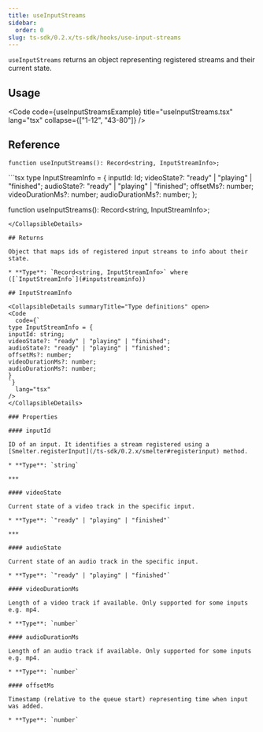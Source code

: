 ```yaml
---
title: useInputStreams
sidebar:
  order: 0
slug: ts-sdk/0.2.x/ts-sdk/hooks/use-input-streams
---
```



`useInputStreams` returns an object representing registered streams and their current state.

## Usage

<Code code={useInputStreamsExample} title="useInputStreams.tsx" lang="tsx" collapse={["1-12", "43-80"]} />

## Reference

```tsx
function useInputStreams(): Record<string, InputStreamInfo>;
```

<CollapsibleDetails summaryTitle="Type definitions">
  ```tsx
  type InputStreamInfo = {
    inputId: Id;
    videoState?: "ready" | "playing" | "finished";
    audioState?: "ready" | "playing" | "finished";
    offsetMs?: number;
    videoDurationMs?: number;
    audioDurationMs?: number;
  };

  function useInputStreams(): Record<string, InputStreamInfo>;
  ```
</CollapsibleDetails>

## Returns

Object that maps ids of registered input streams to info about their state.

* **Type**: `Record<string, InputStreamInfo>` where ([`InputStreamInfo`](#inputstreaminfo))

## InputStreamInfo

<CollapsibleDetails summaryTitle="Type definitions" open>
  <Code
    code={`
type InputStreamInfo = {
  inputId: string;
  videoState?: "ready" | "playing" | "finished"; 
  audioState?: "ready" | "playing" | "finished";
  offsetMs?: number;
  videoDurationMs?: number;
  audioDurationMs?: number;
}
`}
    lang="tsx"
  />
</CollapsibleDetails>

### Properties

#### inputId

ID of an input. It identifies a stream registered using a [Smelter.registerInput](/ts-sdk/0.2.x/smelter#registerinput) method.

* **Type**: `string`

***

#### videoState

Current state of a video track in the specific input.

* **Type**: `"ready" | "playing" | "finished"`

***

#### audioState

Current state of an audio track in the specific input.

* **Type**: `"ready" | "playing" | "finished"`

#### videoDurationMs

Length of a video track if available. Only supported for some inputs e.g. mp4.

* **Type**: `number`

#### audioDurationMs

Length of an audio track if available. Only supported for some inputs e.g. mp4.

* **Type**: `number`

#### offsetMs

Timestamp (relative to the queue start) representing time when input was added.

* **Type**: `number`
